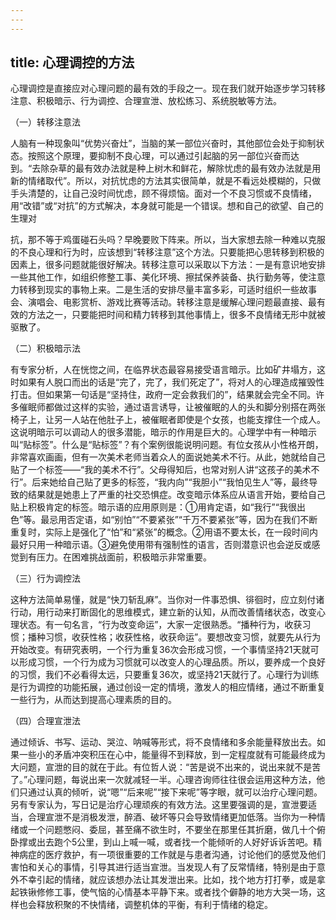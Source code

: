 ```yaml
---
---
---
```

title: 心理调控的方法
---



心理调控是直接应对心理问题的最有效的手段之一。现在我们就开始逐步学习转移注意、积极暗示、行为调控、合理宣泄、放松练习、系统脱敏等方法。

（一）转移注意法

人脑有一种现象叫“优势兴奋灶”，当脑的某一部位兴奋时，其他部位会处于抑制状态。按照这个原理，要抑制不良心理，可以通过引起脑的另一部位兴奋而达到。“去除杂草的最有效办法就是种上树木和鲜花，解除忧虑的最有效办法就是用新的情绪取代”。所以，对抗忧虑的方法其实很简单，就是不看远处模糊的，只做手头清楚的，让自己没时间忧虑，顾不得烦恼。面对一个不良习惯或不良情绪，用“改错”或“对抗”的方式解决，本身就可能是一个错误。想和自己的欲望、自己的生理对

抗，那不等于鸡蛋碰石头吗？早晚要败下阵来。所以，当大家想去除一种难以克服的不良心理和行为时，应该想到“转移注意”这个方法。只要能把心思转移到积极的因素上，很多问题就能很好解决。转移注意可以采取以下方法：一是有意识地安排一些其他工作，如组织修整工事、美化环境、擦拭保养装备、执行勤务等，使注意力转移到现实的事物上来。二是生活的安排尽量丰富多彩，可适时组织一些故事会、演唱会、电影赏析、游戏比赛等活动。转移注意是缓解心理问题最直接、最有效的方法之一，只要能把时间和精力转移到其他事情上，很多不良情绪无形中就被驱散了。

（二）积极暗示法

有专家分析，人在恍惚之间，在临界状态最容易接受语言暗示。比如矿井塌方，这时如果有人脱口而出的话是“完了，完了，我们死定了”，将对人的心理造成摧毁性打击。但如果第一句话是“坚持住，政府一定会救我们的”，结果就会完全不同。许多催眠师都做过这样的实验，通过语言诱导，让被催眠的人的头和脚分别搭在两张椅子上，让另一人站在他肚子上，被催眠者即使是个女孩，也能支撑住一个成人。这说明暗示可以调动人的很多潜能，暗示的作用是巨大的。心理学中有一种暗示叫“贴标签”。什么是“贴标签”？有个案例很能说明问题。有位女孩从小性格开朗，非常喜欢画画，但有一次美术老师当着众人的面说她美术不行。从此，她就给自己贴了一个标签——“我的美术不行”。父母得知后，也常对别人讲“这孩子的美术不行”。后来她给自己贴了更多的标签，“我内向”“我胆小”“我怕见生人”等，最终导致的结果就是她患上了严重的社交恐惧症。改变暗示体系应从语言开始，要给自己贴上积极肯定的标签。暗示语的应用原则是：①用肯定语，如“我行”“我很出色”等。最忌用否定语，如“别怕”“不要紧张”“千万不要紧张”等，因为在我们不断重复时，实际上是强化了“怕”和“紧张”的概念。②用语不要太长，在一段时间内最好只用一种暗示语。③避免使用带有强制性的语言，否则潜意识也会逆反或感觉到有压力。在困难挑战面前，积极暗示非常重要。

（三）行为调控法

这种方法简单易懂，就是“快刀斩乱麻”。当你对一件事恐惧、徘徊时，应立刻付诸行动，用行动来打断固化的思维模式，建立新的认知，从而改善情绪状态，改变心理状态。有一句名言，“行为改变命运”，大家一定很熟悉。“播种行为，收获习惯；播种习惯，收获性格；收获性格，收获命运”。要想改变习惯，就要先从行为开始改变。有研究表明，一个行为重复36次会形成习惯，一个事情坚持21天就可以形成习惯，一个行为成为习惯就可以改变人的心理品质。所以，要养成一个良好的习惯，我们不必看得太远，只要重复36次，或坚持21天就行了。心理行为训练是行为调控的功能拓展，通过创设一定的情境，激发人的相应情绪，通过不断重复一些行为，从而达到提高心理素质的目的。

（四）合理宣泄法

通过倾诉、书写、运动、哭泣、呐喊等形式，将不良情绪和多余能量释放出去。如果一些小的矛盾冲突积压在心中，能量得不到释放，到一定程度就有可能最终成为大问题，宣泄的目的就在于此。有位哲人说：“苦是说不出来的，说出来就不是苦了。”心理问题，每说出来一次就减轻一半。心理咨询师往往很会运用这种方法，他们只通过认真的倾听，说“嗯”“后来呢”“接下来呢”等字眼，就可以治疗心理问题。另有专家认为，写日记是治疗心理顽疾的有效方法。这里要强调的是，宣泄要适当，合理宣泄不是消极发泄，醉酒、破坏等只会导致情绪更加低落。当你为一种情绪或一个问题憋闷、委屈，甚至痛不欲生时，不要坐在那里任其折磨，做几十个俯卧撑或出去跑个5公里，到山上喊一喊，或者找一个能倾听的人好好诉诉苦吧。精神病症的医疗救护，有一项很重要的工作就是与患者沟通，讨论他们的感觉及他们害怕和关心的事情，引导其进行适当宣泄。当发现人有了反常情绪，特别是由于意外不幸引起的情绪，就应该想办法让其发泄出来。比如，找个地方打打拳，或是拿起铁锹修修工事，使气恼的心情基本平静下来。或者找个僻静的地方大哭一场，这样也会释放积聚的不快情绪，调整机体的平衡，有利于情绪的稳定。